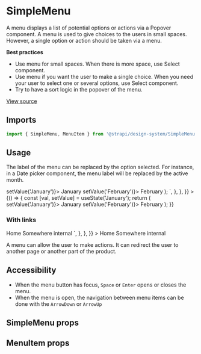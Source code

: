 <!--- SimpleMenu.stories.mdx --->


<Meta title="Design System/Components/SimpleMenu" component={SimpleMenu} />

# SimpleMenu

A menu displays a list of potential options or actions via a Popover component. A menu is used to give choices to the users in small spaces. However, a single option or action should be taken via a menu. 

**Best practices**

- Use menu for small spaces. When there is more space, use Select component.
- Use menu if you want the user to make a single choice. When you need your user to select one or several options, use Select component.
- Try to have a sort logic in the popover of the menu.

[View source](https://github.com/strapi/design-system-experiments/tree/develop/packages/strapi-design-system/src/SimpleMenu)

## Imports

```js
import { SimpleMenu, MenuItem } from '@strapi/design-system/SimpleMenu';
```

## Usage

The label of the menu can be replaced by the option selected. For instance, in a Date picker component, the menu label will be replaced by the active month. 

<Canvas>
  <Story
    name="base"
    parameters={{
      docs: {
        source: {
          code: `
const [val, setValue] = useState('January');\n
return (
  <SimpleMenu id="label" label={val}>
    <MenuItem id="menuItem-January" onClick={() => setValue('January')}>
      January
    </MenuItem>
    <MenuItem id="menuItem-February" onClick={() => setValue('February')}>
      February
    </MenuItem>
  </SimpleMenu>
);
  `,
        },
      },
    }}
  >
    {() => {
      const [val, setValue] = useState('January');
      return (
        <SimpleMenu id="label" label={val}>
          <MenuItem id="menuItem-January" onClick={() => setValue('January')}>
            January
          </MenuItem>
          <MenuItem id="menuItem-February" onClick={() => setValue('February')}>
            February
          </MenuItem>
        </SimpleMenu>
      );
    }}
  </Story>
</Canvas>

### With links

<Canvas>
  <Story
    name="with-links"
    parameters={{
      docs: {
        source: {
          code: `
<SimpleMenu label="Menu">
  <MenuItem to="/">
    Home
  </MenuItem>
  <MenuItem to="/somewhere">
    Somewhere internal
  </MenuItem>
</SimpleMenu>
  `,
        },
      },
    }}
  >
    <SimpleMenu label="Menu">
      <MenuItem to="/">Home</MenuItem>
      <MenuItem to="/somewhere">Somewhere internal</MenuItem>
    </SimpleMenu>
  </Story>
</Canvas>

A menu can allow the user to make actions. It can redirect the user to another page or another part of the product. 

## Accessibility

- When the menu button has focus, `Space` or `Enter` opens or closes the menu.
- When the menu is open, the navigation between menu items can be done with the `ArrowDown` or `ArrowUp`

## SimpleMenu props

<ArgsTable of={SimpleMenu} />

## MenuItem props

<ArgsTable of={MenuItem} />
